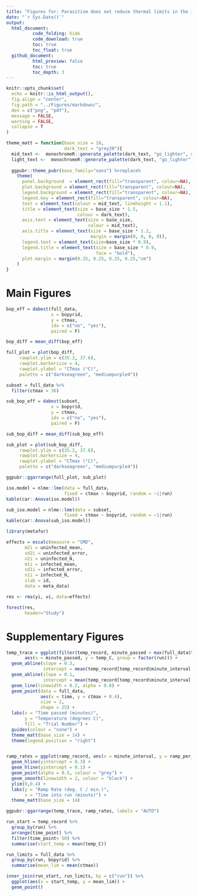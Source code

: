 ```yaml
---
title: "Figures for: Parasitism does not reduce thermal limits in the intermediate host of a Bopyrid isopod"
date: "`r Sys.Date()`"
output: 
  html_document:
          code_folding: hide
          code_download: true
          toc: true
          toc_float: true
  github_document:
          html_preview: false
          toc: true
          toc_depth: 3
---
```


```r
knitr::opts_chunk$set(
  echo = knitr::is_html_output(),
  fig.align = "center",
  fig.path = "../Figures/markdown/",
  dev = c("png", "pdf"),
  message = FALSE,
  warning = FALSE,
  collapse = T
)

theme_matt = function(base_size = 18,
                      dark_text = "grey20"){
  mid_text <-  monochromeR::generate_palette(dark_text, "go_lighter", n_colours = 5)[2]
  light_text <-  monochromeR::generate_palette(dark_text, "go_lighter", n_colours = 5)[3]
  
  ggpubr::theme_pubr(base_family="sans") %+replace% 
    theme(
      panel.background  = element_rect(fill="transparent", colour=NA), 
      plot.background = element_rect(fill="transparent", colour=NA), 
      legend.background = element_rect(fill="transparent", colour=NA),
      legend.key = element_rect(fill="transparent", colour=NA),
      text = element_text(colour = mid_text, lineheight = 1.1),
      title = element_text(size = base_size * 1.5,
                           colour = dark_text),
      axis.text = element_text(size = base_size,
                               colour = mid_text),
      axis.title = element_text(size = base_size * 1.2,
                                margin = margin(0, 8, 0, 0)),
      legend.text = element_text(size=base_size * 0.9),
      legend.title = element_text(size = base_size * 0.9, 
                                  face = "bold"),
      plot.margin = margin(0.25, 0.25, 0.25, 0.25,"cm")
    )
}
```

# Main Figures

```r
bop_eff = dabest(full_data,
                 x = bopyrid,
                 y = ctmax, 
                 idx = c("no", "yes"),
                 paired = F)

bop_diff = mean_diff(bop_eff)

full_plot = plot(bop_diff, 
     rawplot.ylim = c(35.2, 37.6),
     rawplot.markersize = 4,
     rawplot.ylabel = "CTmax (°C)",
     palette = c("darkseagreen", "mediumpurple4"))

subset = full_data %>%  
  filter(ctmax > 36)  

sub_bop_eff = dabest(subset,
                 x = bopyrid,
                 y = ctmax, 
                 idx = c("no", "yes"),
                 paired = F)

sub_bop_diff = mean_diff(sub_bop_eff)

sub_plot = plot(sub_bop_diff, 
     rawplot.ylim = c(35.2, 37.6),
     rawplot.markersize = 4,
     rawplot.ylabel = "CTmax (°C)",
     palette = c("darkseagreen", "mediumpurple4"))

ggpubr::ggarrange(full_plot, sub_plot)
```

```r
iso.model = nlme::lme(data = full_data, 
                      fixed = ctmax ~ bopyrid, random = ~1|run)
kable(car::Anova(iso.model))
```

```r
sub_iso.model = nlme::lme(data = subset, 
                      fixed = ctmax ~ bopyrid, random = ~1|run)
kable(car::Anova(sub_iso.model))
```

```r
library(metafor)

effects = escalc(measure = "SMD",
       m2i = uninfected_mean,
       sd2i = uninfected_error,
       n2i = uninfected_N,
       m1i = infected_mean,
       sd1i = infected_error, 
       n1i = infected_N,
       slab = id,
       data = meta_data)

res <- rma(yi, vi, data=effects)

forest(res,
       header="Study")
```

# Supplementary Figures

```r
temp_trace = ggplot(filter(temp_record, minute_passed < max(full_data$time) + 2), 
       aes(x = minute_passed, y = temp_C, group = factor(run))) + 
  geom_abline(slope = 0.3, 
              intercept = mean(temp_record[temp_record$minute_interval == 0, 8])) + 
  geom_abline(slope = 0.1, 
              intercept = mean(temp_record[temp_record$minute_interval == 0, 8])) + 
  geom_line(linewidth = 0.2, alpha = 0.8) + 
  geom_point(data = full_data, 
             aes(x = time, y = ctmax + 0.4),
             size = 2,
             shape = 25) +
  labs(x = "Time passed (minutes)",
       y = "Temperature (degrees C)",
       fill = "Trial Number") + 
  guides(colour = "none") + 
  theme_matt(base_size = 14) + 
  theme(legend.position = "right")


ramp_rates = ggplot(ramp_record, aes(x = minute_interval, y = ramp_per_minute)) + 
  geom_hline(yintercept = 0.3) + 
  geom_hline(yintercept = 0.1) + 
  geom_point(alpha = 0.5, colour = "grey") + 
  geom_smooth(linewidth = 2, colour = "black") + 
  ylim(0,0.4) + 
  labs(y = "Ramp Rate (deg. C / min.)",
       x = "Time into run (minute)") + 
  theme_matt(base_size = 14)

ggpubr::ggarrange(temp_trace, ramp_rates, labels = "AUTO")
```

```r
run_start = temp_record %>% 
  group_by(run) %>% 
  arrange(time_point) %>% 
  filter(time_point< 50) %>% 
  summarise(start_temp = mean(temp_C))

run_limits = full_data %>% 
  group_by(run, bopyrid) %>% 
  summarise(mean_lim = mean(ctmax))

inner_join(run_start, run_limits, by = c("run")) %>% 
  ggplot(aes(x = start_temp, y = mean_lim)) + 
  geom_point()
```
